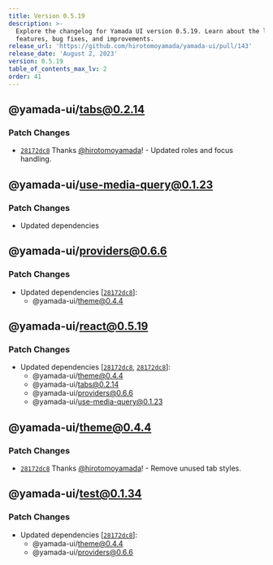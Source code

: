 ```yaml
---
title: Version 0.5.19
description: >-
  Explore the changelog for Yamada UI version 0.5.19. Learn about the latest
  features, bug fixes, and improvements.
release_url: 'https://github.com/hirotomoyamada/yamada-ui/pull/143'
release_date: 'August 2, 2023'
version: 0.5.19
table_of_contents_max_lv: 2
order: 41
---
```


## @yamada-ui/tabs@0.2.14

### Patch Changes

- [`28172dc8`](https://github.com/hirotomoyamada/yamada-ui/commit/28172dc8075152ff4f02d5e6740bd5e967650a84) Thanks [@hirotomoyamada](https://github.com/hirotomoyamada)! - Updated roles and focus handling.

## @yamada-ui/use-media-query@0.1.23

### Patch Changes

- Updated dependencies

## @yamada-ui/providers@0.6.6

### Patch Changes

- Updated dependencies \[[`28172dc8`](https://github.com/hirotomoyamada/yamada-ui/commit/28172dc8075152ff4f02d5e6740bd5e967650a84)]:
  - @yamada-ui/theme@0.4.4

## @yamada-ui/react@0.5.19

### Patch Changes

- Updated dependencies \[[`28172dc8`](https://github.com/hirotomoyamada/yamada-ui/commit/28172dc8075152ff4f02d5e6740bd5e967650a84), [`28172dc8`](https://github.com/hirotomoyamada/yamada-ui/commit/28172dc8075152ff4f02d5e6740bd5e967650a84)]:
  - @yamada-ui/theme@0.4.4
  - @yamada-ui/tabs@0.2.14
  - @yamada-ui/providers@0.6.6
  - @yamada-ui/use-media-query@0.1.23

## @yamada-ui/theme@0.4.4

### Patch Changes

- [`28172dc8`](https://github.com/hirotomoyamada/yamada-ui/commit/28172dc8075152ff4f02d5e6740bd5e967650a84) Thanks [@hirotomoyamada](https://github.com/hirotomoyamada)! - Remove unused tab styles.

## @yamada-ui/test@0.1.34

### Patch Changes

- Updated dependencies \[[`28172dc8`](https://github.com/hirotomoyamada/yamada-ui/commit/28172dc8075152ff4f02d5e6740bd5e967650a84)]:
  - @yamada-ui/theme@0.4.4
  - @yamada-ui/providers@0.6.6
